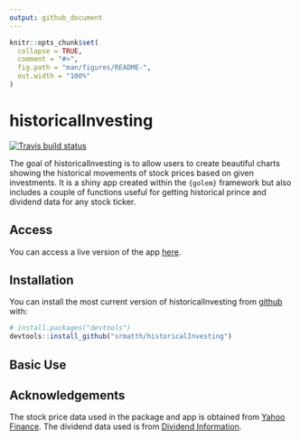 ```yaml
---
output: github_document
---
```


<!-- README.md is generated from README.Rmd. Please edit that file -->

```r
knitr::opts_chunk$set(
  collapse = TRUE,
  comment = "#>",
  fig.path = "man/figures/README-",
  out.width = "100%"
)
```

# historicalInvesting

<!-- badges: start -->
[![Travis build status](https://travis-ci.com/srmatth/historicalInvesting.svg?branch=master)](https://travis-ci.com/srmatth/historicalInvesting)
<!-- badges: end -->

The goal of historicalInvesting is to allow users to create beautiful charts showing the historical movements of stock prices based on given investments.
It is a shiny app created within the `{golem}` framework but also includes a couple of functions useful for getting historical prince and dividend data for any stock ticker.

## Access

You can access a live version of the app [here](https://www.google.com).

## Installation

You can install the most current version of historicalInvesting from [github](https://github.com/srmatth/historicalInvesting) with:

``` r
# install.packages("devtools")
devtools::install_github("srmatth/historicalInvesting")
```

## Basic Use



## Acknowledgements

The stock price data used in the package and app is obtained from [Yahoo Finance](https://finance.yahoo.com/).
The dividend data used is from [Dividend Information](https://www.dividendinformation.com/).


